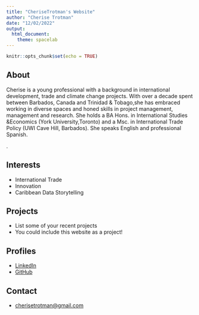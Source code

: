 ```yaml
---
title: "CheriseTrotman's Website"
author: "Cherise Trotman"
date: "12/02/2022"
output:
  html_document:
    theme: spacelab
---
```


```r
knitr::opts_chunk$set(echo = TRUE)
```

## About

Cherise is a young professional with a background in international development, trade and climate change projects. With over a decade spent between Barbados, Canada and Trinidad & Tobago,she has embraced working in diverse spaces and honed skills in project management, management and research. She holds a BA Hons. in International Studies &Economics (York University,Toronto) and a Msc. in International Trade Policy (UWI Cave Hill, Barbados). She speaks English and professional Spanish.

.

## Interests

* International Trade
* Innovation
* Caribbean Data Storytelling

## Projects

* List some of your recent projects
* You could include this website as a project!

## Profiles 

* [LinkedIn](https://www.linkedin.com/in/cherisetrotman/)
* [GitHub](http://github.com/CheriseTrotman)

## Contact

* [cherisetrotman@gmail.com](mailto:cherisetrotman@gmail.com)
